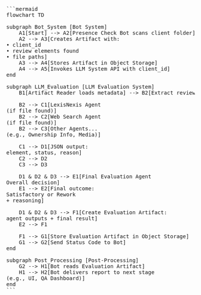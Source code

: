 <pre>
```mermaid
flowchart TD

subgraph Bot_System [Bot System]
    A1[Start] --> A2[Presence Check Bot scans client folder]
    A2 --> A3[Creates Artifact with:<br/>• client_id<br/>• review elements found<br/>• file paths]
    A3 --> A4[Stores Artifact in Object Storage]
    A4 --> A5[Invokes LLM System API with client_id]
end

subgraph LLM_Evaluation [LLM Evaluation System]
    B1[Artifact Reader loads metadata] --> B2[Extract review elements & file locations]

    B2 --> C1[LexisNexis Agent<br/>(if file found)]
    B2 --> C2[Web Search Agent<br/>(if file found)]
    B2 --> C3[Other Agents...<br/>(e.g., Ownership Info, Media)]

    C1 --> D1[JSON output:<br/>element, status, reason]
    C2 --> D2
    C3 --> D3

    D1 & D2 & D3 --> E1[Final Evaluation Agent<br/>Overall decision]
    E1 --> E2[Final outcome:<br/>Satisfactory or Rework<br/>+ reasoning]

    D1 & D2 & D3 --> F1[Create Evaluation Artifact:<br/>agent outputs + final result]
    E2 --> F1

    F1 --> G1[Store Evaluation Artifact in Object Storage]
    G1 --> G2[Send Status Code to Bot]
end

subgraph Post_Processing [Post-Processing]
    G2 --> H1[Bot reads Evaluation Artifact]
    H1 --> H2[Bot delivers report to next stage<br/>(e.g., UI, QA Dashboard)]
end
```
</pre>
